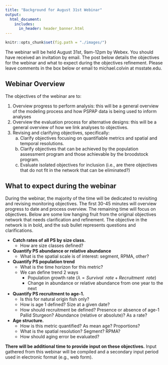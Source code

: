 ```yaml
---
title: "Background for August 31st Webinar"
output: 
  html_document:
    includes:
      in_header: header_banner.html 
---
```

<!---
rmarkdown::render_site("2017-08-28-webinar.Rmd")# build website
--->

```r
knitr::opts_chunk$set(fig.path = "./images/")
```

The webinar will be held August 31st, 9am-12pm by Webex. You should 
have received an invitation by email. The post below details the 
objectives for the webinar and what to expect during the objectives
refinement. Please leave comments in the box below or email to 
michael.colvin at msstate.edu.

## Webinar Overview

The objectives of the webinar are to:

1. Overview progress to perform analysis: this will be a general 
overview of the modeling process and how PSPAP data is being used to 
inform analyses 
2. Overview the evaluation process for alternative designs: this will be 
a general overview of how we link analyses to objectives. 
3. Revising and clarifying objectives, specifically:
    a. Clarify objectives focusing on quantifiable metrics and 
    spatial and temporal resolutions.
    b. Clarify objectives that can be achieved by the population assessment 
    program and those achievable by the broodstock program. 
    c. Evaluate isolated objectives for inclusion (i.e., are there objectives 
    that do not fit in the network that can be eliminated?)

## What to expect during the webinar

During the webinar, the majority of the time will be dedicated to 
revisiting and revising monitoring objectives. The first 30-45 minutes 
will overview progress to date and process overview. The remaining time 
will focus on objectives. Below are some low hanging fruit from the 
original objectives network that needs clarification and refinement. The 
objective in the network is in bold, and the sub bullet represents 
questions and clarifications. 


* **Catch rates of all PS by size class.**
    * How are size classes defined?
* **Quantify PS abundance or relative abundance**
    * What is the spatial scale is of interest: segment, RPMA, other?
* **Quantify PS population trend**
    * What is the time horizon for this metric? 
    * We can define trend 2 ways
        * Population growth rate ($\lambda = Survival \enspace rate + Recruitment \enspace rate$)
        * Change in abundance or relative abundance from one year to the next
* **Quantify PS recruitment to age-1.**
    * Is this for natural origin fish only? 
    * How is age 1 defined? Size at a given date?
    * How should recruitment be defined? Presence or absence of age-1 Pallid Sturgeon? Abundance (relative or absolute)? As a rate?
* **Age structure.**
    * How is this metric quantified? As mean age? Proportions?
    * What is the spatial resolution? Segment? RPMA?
    * How should aging error be evaluated?



**There will be additional time to provide input on these objectives.** 
Input gathered from this webinar will be compiled and a secondary input 
period used in electronic format (e.g., web form). 
